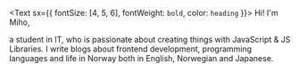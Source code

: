 <Text sx={{ fontSize: [4, 5, 6], fontWeight: `bold`, color: `heading` }}>
  Hi! I'm Miho,  
</Text>

a student in IT, who is passionate about creating things with JavaScript & JS Libraries. 
I write blogs about frontend development, programming languages and life in Norway both in English, Norwegian and Japanese.  